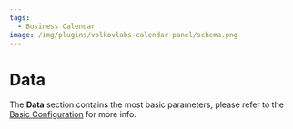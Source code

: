 ```yaml
---
tags:
  - Business Calendar
image: /img/plugins/volkovlabs-calendar-panel/schema.png
---
```



# Data

The **Data** section contains the most basic parameters, please refer to the [Basic Configuration](/plugins/volkovlabs-calendar-panel/basic-config/) for more info.